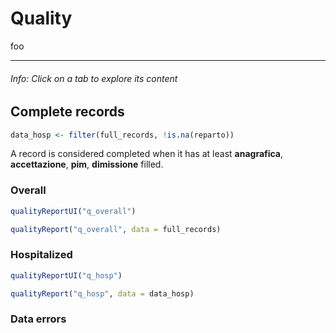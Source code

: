 # Quality {#quality .tabset .tabset-fade .tabset-pills}


foo

---

###### Info: Click on a tab to explore its content {- .alert .alert-info}

## Complete records {.tabset .tabset-dropdown}

```r
data_hosp <- filter(full_records, !is.na(reparto))
```


A record is considered completed when it has at least **anagrafica**,
**accettazione**, **pim**, **dimissione** filled.

### Overall

```r
qualityReportUI("q_overall")
```

```r
qualityReport("q_overall", data = full_records)
```




### Hospitalized

```r
qualityReportUI("q_hosp")
```

```r
qualityReport("q_hosp", data = data_hosp)
```



### Data errors
